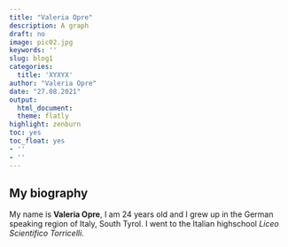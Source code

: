 ```yaml
---
title: "Valeria Opre"
description: A graph
draft: no
image: pic02.jpg
keywords: ''
slug: blog1
categories:
  title: 'XYXYX'
author: "Valeria Opre"
date: "27.08.2021"
output:
  html_document:
  theme: flatly
highlight: zenburn
toc: yes
toc_float: yes
- ''
- ''
---
```


## My biography
My name is __Valeria Opre__, I am 24 years old and I grew up in the German speaking region of Italy, South Tyrol. I went to the Italian highschool _Liceo Scientifico Torricelli_.

